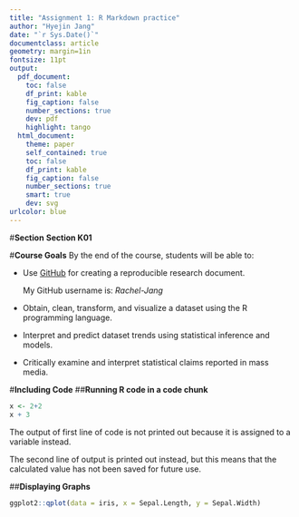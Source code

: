 ```yaml
---
title: "Assignment 1: R Markdown practice"
author: "Hyejin Jang"
date: "`r Sys.Date()`"
documentclass: article
geometry: margin=1in
fontsize: 11pt
output:
  pdf_document:
    toc: false
    df_print: kable
    fig_caption: false
    number_sections: true
    dev: pdf
    highlight: tango
  html_document:
    theme: paper
    self_contained: true
    toc: false
    df_print: kable
    fig_caption: false
    number_sections: true
    smart: true
    dev: svg
urlcolor: blue
---
```


<!-- Write your Markdown below this line -->

#**Section** 
**Section K01**

#**Course Goals**
By the end of the course, students will be able to:

* Use [GitHub](https://github.com/) for creating a reproducible research document. 

    My GitHub username is: *Rachel-Jang* 
      
* Obtain, clean, transform, and visualize a dataset using the R programming language. 

* Interpret and predict dataset trends using statistical inference and models. 

* Critically examine and interpret statistical claims reported in mass media. 

#**Including Code**
##**Running R code in a code chunk**

```r
x <- 2+2
x + 3
```

The output of first line of code is not printed out because it is assigned to a variable instead.

The second line of output is printed out instead, but this means that the calculated value has not been saved for future use.

##**Displaying Graphs**

```r
ggplot2::qplot(data = iris, x = Sepal.Length, y = Sepal.Width)
```


